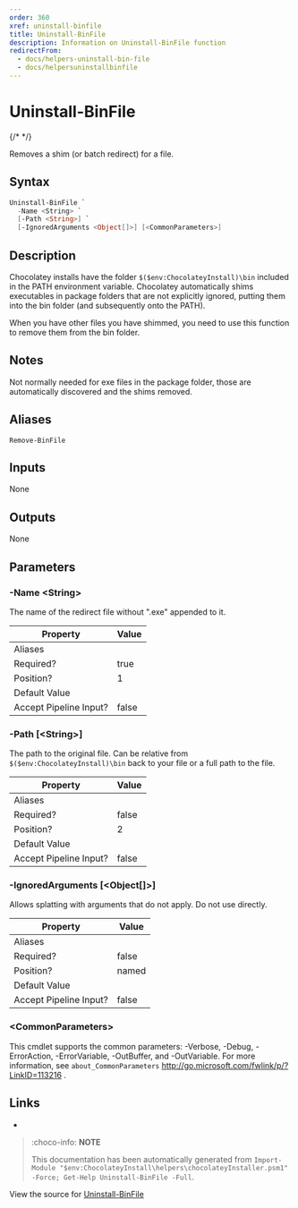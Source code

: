 ---
order: 360
xref: uninstall-binfile
title: Uninstall-BinFile
description: Information on Uninstall-BinFile function
redirectFrom:
  - docs/helpers-uninstall-bin-file
  - docs/helpersuninstallbinfile
---

# Uninstall-BinFile

{/* <!-- This documentation is automatically generated from https://github.com/chocolatey/choco/blob/master/src/chocolatey.resources/helpers/functions/Uninstall-BinFile.ps1 using https://github.com/chocolatey/choco/blob/master/GenerateDocs.ps1. Contributions are welcome at the original location(s). --> */}

Removes a shim (or batch redirect) for a file.

## Syntax

~~~powershell
Uninstall-BinFile `
  -Name <String> `
  [-Path <String>] `
  [-IgnoredArguments <Object[]>] [<CommonParameters>]
~~~

## Description

Chocolatey installs have the folder `$($env:ChocolateyInstall)\bin`
included in the PATH environment variable. Chocolatey automatically
shims executables in package folders that are not explicitly ignored,
putting them into the bin folder (and subsequently onto the PATH).

When you have other files you have shimmed, you need to use this
function to remove them from the bin folder.

## Notes

Not normally needed for exe files in the package folder, those are
automatically discovered and the shims removed.

## Aliases

`Remove-BinFile`


## Inputs

None

## Outputs

None

## Parameters

###  -Name &lt;String&gt;
The name of the redirect file without ".exe" appended to it.

Property               | Value
---------------------- | -----
Aliases                | 
Required?              | true
Position?              | 1
Default Value          | 
Accept Pipeline Input? | false
 
###  -Path [&lt;String&gt;]
The path to the original file. Can be relative from
`$($env:ChocolateyInstall)\bin` back to your file or a full path to the
file.

Property               | Value
---------------------- | -----
Aliases                | 
Required?              | false
Position?              | 2
Default Value          | 
Accept Pipeline Input? | false
 
###  -IgnoredArguments [&lt;Object[]&gt;]
Allows splatting with arguments that do not apply. Do not use directly.

Property               | Value
---------------------- | -----
Aliases                | 
Required?              | false
Position?              | named
Default Value          | 
Accept Pipeline Input? | false
 
### &lt;CommonParameters&gt;

This cmdlet supports the common parameters: -Verbose, -Debug, -ErrorAction, -ErrorVariable, -OutBuffer, and -OutVariable. For more information, see `about_CommonParameters` http://go.microsoft.com/fwlink/p/?LinkID=113216 .


## Links

 * <Xref title="Install-BinFile" value="install-binfile" />


<Xref title="Function Reference" value="powershell-reference" />

> :choco-info: **NOTE**
>
> This documentation has been automatically generated from `Import-Module "$env:ChocolateyInstall\helpers\chocolateyInstaller.psm1" -Force; Get-Help Uninstall-BinFile -Full`.

View the source for [Uninstall-BinFile](https://github.com/chocolatey/choco/blob/master/src/chocolatey.resources/helpers/functions/Uninstall-BinFile.ps1)
